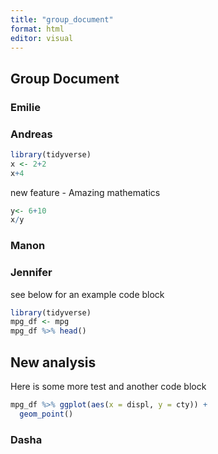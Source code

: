 ```yaml
---
title: "group_document"
format: html
editor: visual
---
```


## Group Document

### Emilie

### Andreas

```r
library(tidyverse)
x <- 2+2
x+4
```

new feature - Amazing mathematics

```r
y<- 6+10
x/y
```

### Manon

### Jennifer

see below for an example code block

```r
library(tidyverse)
mpg_df <- mpg
mpg_df %>% head()
```
## New analysis
Here is some more test and another code block
```r
mpg_df %>% ggplot(aes(x = displ, y = cty)) +
  geom_point()
```



### Dasha

